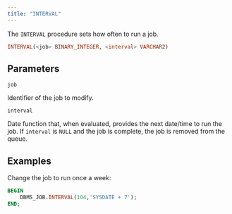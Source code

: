 ```yaml
---
title: "INTERVAL"
---
```


The `INTERVAL` procedure sets how often to run a job.

```sql
INTERVAL(<job> BINARY_INTEGER, <interval> VARCHAR2)
```

## Parameters

`job`

 Identifier of the job to modify.

`interval`

 Date function that, when evaluated, provides the next date/time to run the job. If `interval` is `NULL` and the job is complete, the job is removed from the queue.

## Examples

Change the job to run once a week:

```sql
BEGIN
    DBMS_JOB.INTERVAL(104,'SYSDATE + 7');
END;
```
